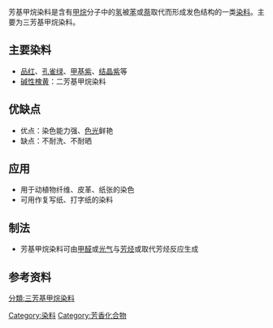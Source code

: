 芳基甲烷染料是含有[[甲烷|甲烷]]分子中的[[氢|氢]]被[[苯|苯]]或[[萘|萘]]取代而形成发色结构的一类[[染料|染料]]。主要为三芳基甲烷染料。

==主要染料==
*[[品红|品红]]、[[孔雀绿|孔雀绿]]、[[甲基紫|甲基紫]]、[[结晶紫|结晶紫]]等
*[[碱性槐黄|碱性槐黄]]：二芳基甲烷染料

==优缺点==
*优点：染色能力强、[[色光|色光]]鲜艳
*缺点：不耐洗、不耐晒

==应用==
*用于动植物纤维、皮革、纸张的染色
*可用作复写纸、打字纸的染料

==制法==
*芳基甲烷染料可由[[甲醛|甲醛]]或[[光气|光气]]与[[芳烃|芳烃]]或取代芳烃反应生成
==参考资料==
{{reflist}}
[[Category:染料|Category:染料]]
[[分類:三芳基甲烷染料|分類:三芳基甲烷染料]]
[[Category:芳香化合物|Category:芳香化合物]]